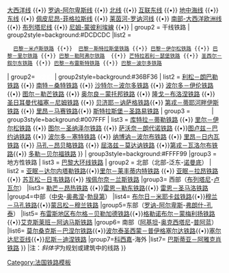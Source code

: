 {{Navbox
| name   = 法国主要铁路线
| title  = 法国主要铁路线
| group1 = 高铁
| group1style=background:#C0C0C0
| list1  = [[东南高速铁路|东南线]] {{•}} [[大西洋高速铁路|大西洋线]] {{•}} [[罗讷-阿尔卑斯高速铁路|罗讷-阿尔卑斯线]] {{•}} [[北部高速铁路|北线]] {{•}} [[东部互联高速铁路|互联东线]] {{•}} [[地中海高速铁路|地中海线]] {{•}} [[东部高速铁路|东线]] {{•}} [[佩皮尼昂－菲格拉斯高速铁路|佩皮尼昂-菲格拉斯线]] {{•}} [[莱茵河-罗讷河高速铁路|莱茵河-罗讷河线]] {{•}} [[南部-大西洋欧洲高速铁路|南部-大西洋欧洲线]] {{•}} [[布列塔尼-卢瓦尔河地区高速铁路|布列塔尼线]] {{•}} [[尼姆－蒙彼利埃繞道|尼姆-蒙彼利埃線]] {{•}} ''{{link-en|里昂－都靈高速鐵路|Turin–Lyon high-speed railway|里昂-都靈線}}''
| group2 = 干线铁路
| group2style=background:#DCDCDC
|list2 =
  {{Navbox subgroup
| group1=<font color=#FFFFFF>放射线</font>
| group1style=background:#FF0000
| list1= [[巴黎－马赛铁路]] {{•}} [[巴黎－米卢斯铁路]] {{•}}  [[巴黎－斯特拉斯堡铁路]] {{•}} [[巴黎－伊尔松铁路]] {{•}} [[巴黎－里尔铁路]] {{•}} [[巴黎－勒阿弗尔铁路]]  {{•}} [[芒特拉若利－瑟堡铁路]] {{•}} [[圣西尔－叙尔东铁路]] {{•}} [[巴黎－布雷斯特铁路]] {{•}} [[巴黎－波尔多铁路]]
| group2=<font color=#FFFFFF>南北向</font>
| group2style=background:#36BF36
| list2  = [[利松－朗巴勒铁路]] {{•}} [[南特－桑特铁路]] {{•}} [[沙特尔－波尔多铁路]] {{•}} [[波尔多－伊伦铁路]] {{•}} [[图尔－勒芒铁路]] {{•}} [[奥尔良－蒙托邦铁路]] {{•}} [[隆戈－布洛涅铁路]] {{•}} [[圣日耳曼代福塞－尼姆铁路]] {{•}} [[贝济耶－讷萨格铁路]]{{•}} [[第戎－蒂耶河畔伊斯铁路]] {{•}} [[里昂－马赛铁路]]{{•}} [[斯特拉斯堡－圣路易铁路]] 
| group3 = <font color=#FFFFFF>东西向</font>
| group3style=background:#007FFF
| list3 = [[库特拉－蒂勒铁路]] {{•}} [[里尔－伊尔松铁路]] {{•}} [[图尔－圣纳泽尔铁路]] {{•}} [[萨沃奈－朗代诺铁路]] {{•}}[[图卢兹－巴约讷铁路]] {{•}} [[波尔多－塞特铁路]] {{•}} [[纳博讷－波尔布铁路]] {{•}} [[里昂－日内瓦铁路]] {{•}} [[马孔－昂贝略铁路]] {{•}} [[屈洛兹－莫达讷铁路]] {{•}}[[第戎－瓦洛尔布铁路]]{{•}} [[多勒－贝尔福铁路]]
}}
| group3style=background:#FFFF99
|group3 = 地方性铁路
| list3 = 
{{Navbox subgroup
| group1 = 法兰西岛
| groupstyle=background:#FFFFE0;
| liststyle = width:auto;
| list1 = [[巴黎小环线铁路]]{{•}} [[巴黎大环线铁路]] 
| group2 = 北部（北部-泛东-[[诺曼底大区|诺曼底]]）
| list2 = [[亚眠－达尔内塔勒铁路]]{{•}}[[里尔－莱丰蒂内特铁路]] {{•}} [[亚眠－拉昂铁路]]{{•}} [[苏瓦松－日韦铁路]]{{•}} [[埃佩尔奈－兰斯铁路]]
|group3= 西部（[[布列塔尼大區|布列塔尼]]-[[卢瓦尔河地区大区|卢瓦尔]]）
|list3= [[勒芒－昂热铁路]] {{•}}[[雷恩－勒东铁路]]{{•}} [[雷恩－圣马洛铁路]] 
|group4=中部（[[中央-盧瓦爾河谷大區|中央]]-[[奥弗涅]]-[[勃艮第]]）
|list4=  [[布尔日－米耶卡兹铁路]]{{•}}[[穆兰－马孔铁路]]{{•}}[[蒙吕松－穆兰铁路]]
|group5=东部（[[罗讷-阿尔卑斯]]-[[弗朗什-孔泰]]）
|list5= [[布雷斯地区布尔格－贝勒加德铁路]]{{•}}[[格勒诺布尔－蒙梅利扬铁路]]{{•}}[[艾克斯莱班－阿讷马斯铁路]]
|group6= 南部（[[阿基坦]]-[[奧克西塔尼大區|奥克西塔尼]]-[[普罗旺斯-阿尔卑斯-蓝色海岸大区|普阿蓝]]）
|list6= [[莫尔桑克斯－巴涅尔铁路]]{{•}}[[波尔泰圣西蒙－普伊格塞尔达铁路]]{{•}}[[塞尔达尼亚线]]{{•}}[[尼斯－迪涅铁路]]
|group7=[[科西嘉]]-海外
|list7= [[巴斯蒂亚－阿雅克肖铁路]]
}}
|注：''斜体字''为规划或建筑中的线路
}}<noinclude>
[[Category:法国铁路模板‎]]
</noinclude>